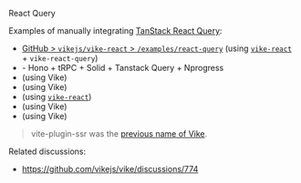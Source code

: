 
<UseVikeExtension href="https://github.com/vikejs/vike-react/tree/main/packages/vike-react-query">React Query</UseVikeExtension>

Examples of manually integrating [TanStack React Query](https://tanstack.com/query):
 - [GitHub > `vikejs/vike-react` > `/examples/react-query`](https://github.com/vikejs/vike-react/tree/main/examples/react-query) (using [`vike-react`](https://github.com/vikejs/vike-react) + `vike-react-query`)
 - <Example timestamp="2024.04" repo="Blankeos/hono-trpc" /> - Hono + tRPC + Solid + Tanstack Query + Nprogress
 - <Example timestamp="2023.11" repo="nabi-chan/vike-trpc-ssr" /> (using Vike)
 - <Example timestamp="2023.11" repo="phonzammi/vike-react-tanstack-query" /> (using Vike)
 - <Example timestamp="2023.11" repo="phonzammi/vike-react-query" /> (using [`vike-react`](https://github.com/vikejs/vike-react))
 - <Example timestamp="2023.04" repo="YannBirba/vps-react-query" /> (using Vike)
 - <Example timestamp="2023.07" repo="alternativniy/vite-ssr-with-react-query" /> (using Vike)

> vite-plugin-ssr was the [previous name of Vike](https://vite-plugin-ssr.com/vike).

Related discussions:
 - https://github.com/vikejs/vike/discussions/774
